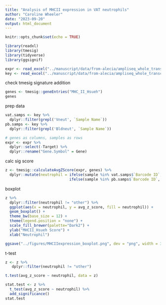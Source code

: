 ```yaml
---
title: "Analysis of MHCII expression in VAT neutrophils"
author: "Caroline Wheeler"
date: "2023-09-20"
output: html_document
---
```


```r
knitr::opts_chunk$set(echo = TRUE)

library(readxl)
library(tmesig)
library(tidyverse)
library(ggsignif)
```

```r
expr <- read_excel("../manuscript/data/from-alecia/ampliseq_whole_transcriptome_366_counts_bcma.xls")
key <- read_excel("../manuscript/data/from-alecia/ampliseq_whole_transcriptome_366_summary.xls")
```

check tmesig signature addition 
```r
genes <- tmesig::geneEntries("MHC_II_Hsueh")
genes
```

prep data
```r
vat.samps <- key %>% 
  dplyr::filter(grepl('Vneut', `Sample Name`))
pb.samps <- key %>%
  dplyr::filter(grepl('Bldneut', `Sample Name`))

# genes as columns, samples as rows 
expr <- expr %>%
  dplyr::select(-Target) %>%
  dplyr::rename("Gene.Symbol" = Gene)
```

calc sig score
```r
z <- tmesig::calculateAvgZScore(expr, genes) %>%
  dplyr::mutate(neutrophil = ifelse(sample %in% vat.samps$`Barcode ID`, "VAT",
                             ifelse(sample %in% pb.samps$`Barcode ID`, "PB", "other")))
```

boxplot
```r
z %>%
  dplyr::filter(neutrophil != "other") %>%
  ggplot(aes(x = neutrophil, y = avg_z_score, fill = neutrophil)) +
  geom_boxplot() +
  theme_bw(base_size = 12) +
  theme(legend.position = "none") +
  scale_fill_brewer(palette="Dark2") +
  ylab("MHCII_Hsueh Score") +
  xlab("Neutrophil") 

ggsave("../figures/MHCIIexpression_boxplot.png", dev = "png", width = 3, height = 3)
```

t-test
```r
z <- z %>%
   dplyr::filter(neutrophil != "other")

t.test(avg_z_score ~ neutrophil, data = z)
```

```r
stat.test <- z %>%
  t_test(avg_z_score ~ neutrophil) %>%
  add_significance()
stat.test
```

